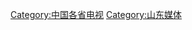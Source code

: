 {{Catnav|頁面分類|各種主題的頁面分類|依中国各省来作的分类|中国各省电视}}
{{Catnav|頁面分類|各種主題的頁面分類|依中国各省来作的分类|中国各省文化|山东文化}}
{{Catnav|頁面分類|各種主題的頁面分類|依中国各省来作的分类|中国各省媒体|中国各省电视}}
{{Catnav|頁面分類|...|中国电视|中国各省电视}}

[[Category:中国各省电视|Category:中国各省电视]]
[[Category:山东媒体|Category:山东媒体]]